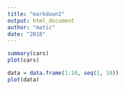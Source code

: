 ```yaml
---
title: "markdown2"
output: html_document
author: "matic"
date: "2018"
---
```


```r
summary(cars)
plot(cars)

data = data.frame(1:10, seq(1, 10))
plot(data)
```
